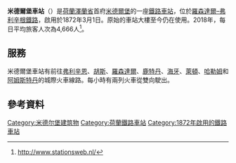 {{Infobox Station
|BoxWidth = 24em
|Title = 米德爾堡車站
|SubTitle = 
|EngTitle = Station Middelburg
|EngSubTitle = 
|StationSymbol = 
|symbol_right=[[File:Nederlandse_spoorwegen_logo.svg|20px]] 
|linecolour = #22428B
|ImageName = 29017-Stationsgebouw met perronoverkapping (2).jpg
|ImageSize = 290px
|ImageCaption = 
|ImagePadding = 0
|Code = Mdb
|Operator = [[荷兰铁路|荷兰铁路]]
|Owned = 
|Line = 
|Place = {{NED}}[[澤蘭省|澤蘭省]][[米德尔堡_(荷兰)|米德爾堡]]
|Coord = {{coord|51|29|42|N|3|37|05|E|region:NL|display=inline,title}}
|Style = 地面車站
|Hall Style = 
|PlatformType = 2
|PlatformNumber = 
|TrackNum = 
|Interchange = 
|ExitNumber = 
|StartDate = 1872年3月1日
|Elevation = 
|Depth = 
|connection = 
|yearly ridership = 
|daily ridership = 
}}

'''米德爾堡車站'''（{{lang-nl|Station Middelburg}}）是[[荷蘭|荷蘭]][[澤蘭省|澤蘭省]]首府[[米德尔堡_(荷兰)|米德爾堡]]的一座[[鐵路車站|鐵路車站]]，位於[[羅森達爾–弗利辛根鐵路|羅森達爾–弗利辛根鐵路]]，啟用於1872年3月1日。原始的車站大樓至今仍在使用。2018年，每日平均旅客人次為4,666人<ref>{{cite web |title=station Middelburg |url=http://www.stationsweb.nl/station.asp?station=Middelburg}} http://www.stationsweb.nl/</ref>。

==服務==
米德爾堡車站有前往[[弗利辛恩|弗利辛恩]]、[[胡斯|胡斯]]、[[羅森達爾|羅森達爾]]、[[鹿特丹|鹿特丹]]、[[海牙|海牙]]、[[萊頓|萊頓]]、[[哈勒姆|哈勒姆]]和[[阿姆斯特丹|阿姆斯特丹]]的城際火車線路。每小時有兩列火車從雙向駛出。

==參考資料==
{{reflist}}

[[Category:米德尔堡建筑物|Category:米德尔堡建筑物]]
[[Category:荷蘭鐵路車站|Category:荷蘭鐵路車站]]
[[Category:1872年啟用的鐵路車站|Category:1872年啟用的鐵路車站]]